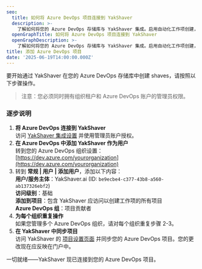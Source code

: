 ```yaml
---
seo:
  title: 如何将 Azure DevOps 项目连接到 YakShaver
  description: >-
    了解如何将您的 Azure DevOps 存储库与 YakShaver 集成。启用自动化工作项创建，简化您的 DevOps 工作流程。
  openGraphTitle: 如何将 Azure DevOps 项目连接到 YakShaver
  openGraphDescription: >-
    了解如何将您的 Azure DevOps 存储库与 YakShaver 集成。启用自动化工作项创建，简化您的 DevOps 工作流程。
title: 添加 Azure DevOps 项目
date: '2025-06-19T14:00:00.000Z'
---
```


要开始通过 YakShaver 在您的 Azure DevOps 存储库中创建 shaves，请按照以下步骤操作。

> 注意：您必须同时拥有组织租户和 Azure DevOps 账户的管理员权限。

### 逐步说明

1. **将 Azure DevOps 连接到 YakShaver**\
   访问 [YakShaver 集成设置](https://portal.yakshaver.ai/settings/integrations) 并使用管理员账户授权。
2. **在 Azure DevOps 中添加 YakShaver 作为用户**\
   转到您的 Azure DevOps 组织设置：[https://dev.azure.com/yourorganization](https://dev.azure.com/yourorganization)
3. 转到 **常规 | 用户 | 添加用户**，添加以下内容：\
   **用户/服务主体**：YakShaver.ai (ID: `be9ecbe4-c377-43b8-a560-ab137326ebf2`)\
   **访问级别**：基础\
   **添加到项目**：包含 YakShaver 应访问以创建工作项的所有项目\
   **Azure DevOps 组**：项目贡献者
4. **为每个组织重复操作**\
   如果您管理多个 Azure DevOps 组织，请对每个组织重复步骤 2-3。
5. **在 YakShaver 中同步项目**\
   访问 YakShaver 的 [项目设置页面](https://portal.yakshaver.ai/settings/projects) 并同步您的 Azure DevOps 项目。您的更改现在应反映在门户中。

一切就绪——YakShaver 现已连接到您的 Azure DevOps 项目。